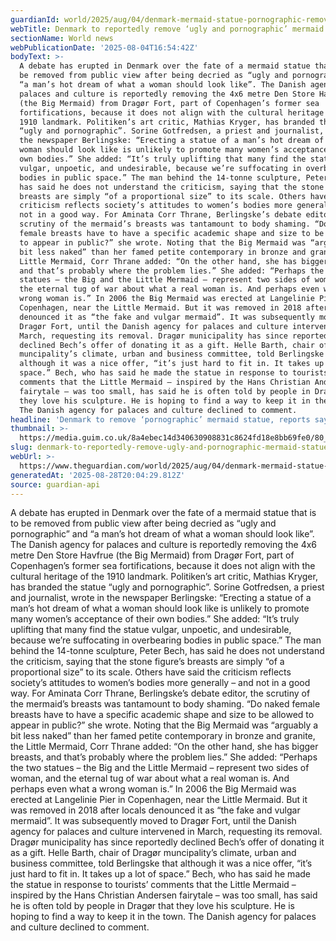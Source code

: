 ```yaml
---
guardianId: world/2025/aug/04/denmark-mermaid-statue-pornographic-removal
webTitle: Denmark to reportedly remove ‘ugly and pornographic’ mermaid statue
sectionName: World news
webPublicationDate: '2025-08-04T16:54:42Z'
bodyText: >-
  A debate has erupted in Denmark over the fate of a mermaid statue that is to
  be removed from public view after being decried as “ugly and pornographic” and
  “a man’s hot dream of what a woman should look like”. The Danish agency for
  palaces and culture is reportedly removing the 4x6 metre Den Store Havfrue
  (the Big Mermaid) from Dragør Fort, part of Copenhagen’s former sea
  fortifications, because it does not align with the cultural heritage of the
  1910 landmark. Politiken’s art critic, Mathias Kryger, has branded the statue
  “ugly and pornographic”. Sorine Gotfredsen, a priest and journalist, wrote in
  the newspaper Berlingske: “Erecting a statue of a man’s hot dream of what a
  woman should look like is unlikely to promote many women’s acceptance of their
  own bodies.” She added: “It’s truly uplifting that many find the statue
  vulgar, unpoetic, and undesirable, because we’re suffocating in overbearing
  bodies in public space.” The man behind the 14-tonne sculpture, Peter Bech,
  has said he does not understand the criticism, saying that the stone figure’s
  breasts are simply “of a proportional size” to its scale. Others have said the
  criticism reflects society’s attitudes to women’s bodies more generally – and
  not in a good way. For Aminata Corr Thrane, Berlingske’s debate editor, the
  scrutiny of the mermaid’s breasts was tantamount to body shaming. “Do naked
  female breasts have to have a specific academic shape and size to be allowed
  to appear in public?” she wrote. Noting that the Big Mermaid was “arguably a
  bit less naked” than her famed petite contemporary in bronze and granite, the
  Little Mermaid, Corr Thrane added: “On the other hand, she has bigger breasts,
  and that’s probably where the problem lies.” She added: “Perhaps the two
  statues – the Big and the Little Mermaid – represent two sides of woman, and
  the eternal tug of war about what a real woman is. And perhaps even what a
  wrong woman is.” In 2006 the Big Mermaid was erected at Langelinie Pier in
  Copenhagen, near the Little Mermaid. But it was removed in 2018 after locals
  denounced it as “the fake and vulgar mermaid”. It was subsequently moved to
  Dragør Fort, until the Danish agency for palaces and culture intervened in
  March, requesting its removal. Dragør municipality has since reportedly
  declined Bech’s offer of donating it as a gift. Helle Barth, chair of Dragør
  muncipality’s climate, urban and business committee, told Berlingske that
  although it was a nice offer, “it’s just hard to fit in. It takes up a lot of
  space.” Bech, who has said he made the statue in response to tourists’
  comments that the Little Mermaid – inspired by the Hans Christian Andersen
  fairytale – was too small, has said he is often told by people in Dragør that
  they love his sculpture. He is hoping to find a way to keep it in the town.
  The Danish agency for palaces and culture declined to comment.
headline: 'Denmark to remove ‘pornographic’ mermaid statue, reports say'
thumbnail: >-
  https://media.guim.co.uk/8a4ebec14d340630908831c8624fd18e8bb69fe0/80_0_1800_1440/500.jpg
slug: denmark-to-reportedly-remove-ugly-and-pornographic-mermaid-statue
webUrl: >-
  https://www.theguardian.com/world/2025/aug/04/denmark-mermaid-statue-pornographic-removal
generatedAt: '2025-08-28T20:04:29.812Z'
source: guardian-api
---
```

A debate has erupted in Denmark over the fate of a mermaid statue that is to be removed from public view after being decried as “ugly and pornographic” and “a man’s hot dream of what a woman should look like”. The Danish agency for palaces and culture is reportedly removing the 4x6 metre Den Store Havfrue (the Big Mermaid) from Dragør Fort, part of Copenhagen’s former sea fortifications, because it does not align with the cultural heritage of the 1910 landmark. Politiken’s art critic, Mathias Kryger, has branded the statue “ugly and pornographic”. Sorine Gotfredsen, a priest and journalist, wrote in the newspaper Berlingske: “Erecting a statue of a man’s hot dream of what a woman should look like is unlikely to promote many women’s acceptance of their own bodies.” She added: “It’s truly uplifting that many find the statue vulgar, unpoetic, and undesirable, because we’re suffocating in overbearing bodies in public space.” The man behind the 14-tonne sculpture, Peter Bech, has said he does not understand the criticism, saying that the stone figure’s breasts are simply “of a proportional size” to its scale. Others have said the criticism reflects society’s attitudes to women’s bodies more generally – and not in a good way. For Aminata Corr Thrane, Berlingske’s debate editor, the scrutiny of the mermaid’s breasts was tantamount to body shaming. “Do naked female breasts have to have a specific academic shape and size to be allowed to appear in public?” she wrote. Noting that the Big Mermaid was “arguably a bit less naked” than her famed petite contemporary in bronze and granite, the Little Mermaid, Corr Thrane added: “On the other hand, she has bigger breasts, and that’s probably where the problem lies.” She added: “Perhaps the two statues – the Big and the Little Mermaid – represent two sides of woman, and the eternal tug of war about what a real woman is. And perhaps even what a wrong woman is.” In 2006 the Big Mermaid was erected at Langelinie Pier in Copenhagen, near the Little Mermaid. But it was removed in 2018 after locals denounced it as “the fake and vulgar mermaid”. It was subsequently moved to Dragør Fort, until the Danish agency for palaces and culture intervened in March, requesting its removal. Dragør municipality has since reportedly declined Bech’s offer of donating it as a gift. Helle Barth, chair of Dragør muncipality’s climate, urban and business committee, told Berlingske that although it was a nice offer, “it’s just hard to fit in. It takes up a lot of space.” Bech, who has said he made the statue in response to tourists’ comments that the Little Mermaid – inspired by the Hans Christian Andersen fairytale – was too small, has said he is often told by people in Dragør that they love his sculpture. He is hoping to find a way to keep it in the town. The Danish agency for palaces and culture declined to comment.
